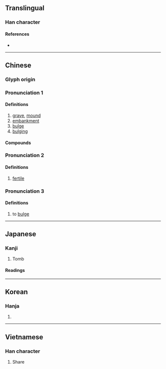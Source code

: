 {{also|坟}}
{{character info}}
==Translingual==

===Han character===
{{Han char|rn=32|rad=土|as=12|sn=15|four=44186|canj=GJTC|ids=⿰土賁}}

====References====
* {{Han ref|kx=0239.180|dkj=05488|dj=0479.030|hdz=10485.060|uh=58B3|ud=22707|bh=BC58|bd=48216}}

----

==Chinese==
{{zh-forms|s=坟}}

===Glyph origin===
{{Han etym}}

===Pronunciation 1===
{{zh-pron
|m=fén
|c=fan4
|h=pfs=pùn
|j=feng1
|md=
|mn=hûn/twv:phûn
|mn-t=pung5
|w=3ven
|mc=1
|oc=1
|cat=n
}}

====Definitions====
{{zh-hanzi}}

# [[grave]], [[mound]]
# [[embankment]]
# [[bulge]]
# [[bulging]]

====Compounds====
{{zh-der|圓墳|墳起|墳場|墳典|墳所|墳壤|墳陵|孤墳|三墳五典|墳墓|墳然|孤墳野塚|墳籍|典墳|墳園|亂墳崗|墳樹|岳墳|墳塚|五子哭墳|小上墳|墳頭|墳圈子|丘墳|墳山|墳塋|墳地|三墳|上墳|汝墳|新墳|祭墳|祖墳|看墳|皇墳|添墳|自掘墳墓|負土成墳|陽墳|錯上墳}}

===Pronunciation 2===
{{zh-pron
|m=fèn
|c=fan5
|mc=2
|oc=2
|cat=a
}}

====Definitions====
{{zh-hanzi}}

# {{zh-o}} [[fertile]]

===Pronunciation 3===
{{zh-pron
|m=fèn
|cat=v
}}

====Definitions====
{{zh-hanzi}}

# {{zh-o}} {{lb|zh|of land}} to [[bulge]]
{{zh-cat|Intermediate}}

----

==Japanese==

===Kanji===
{{ja-kanji|grade=c|rs=土12}}

# Tomb

====Readings====
{{ja-readings
|on=ふん
|kun=はか-
}}

----

==Korean==

===Hanja===
{{ko-hanja|hangeul=분}}

# {{rfdef|ko|sort=土12}}

----

==Vietnamese==

===Han character===
{{vi-hantu|[[phần]]|rs=土12}}

# Share